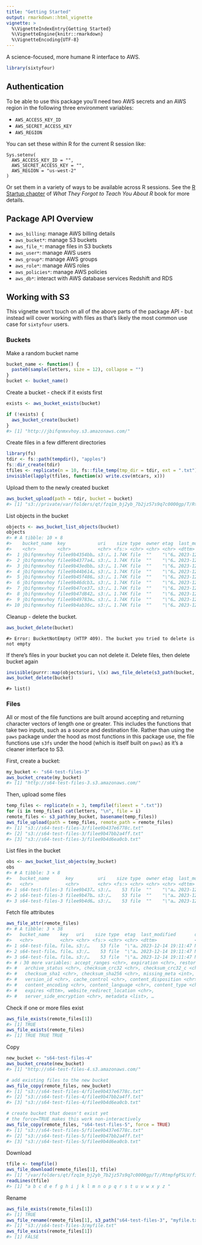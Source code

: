 ```yaml
---
title: "Getting Started"
output: rmarkdown::html_vignette
vignette: >
  %\VignetteIndexEntry{Getting Started}
  %\VignetteEngine{knitr::rmarkdown}
  %\VignetteEncoding{UTF-8}
---
```




A science-focused, more humane R interface to AWS.


```r
library(sixtyfour)
```

## Authentication

To be able to use this package you'll need two AWS secrets and an AWS region in the following three environment variables:

- `AWS_ACCESS_KEY_ID`
- `AWS_SECRET_ACCESS_KEY`
- `AWS_REGION`

You can set these within R for the current R session like:

```
Sys.setenv(
  AWS_ACCESS_KEY_ID = "",
  AWS_SECRET_ACCESS_KEY = "",
  AWS_REGION = "us-west-2"
)
```

Or set them in a variety of ways to be available across R sessions. See the [R Startup chapter][r-startup] of _What They Forgot to Teach You About R_ book for more details.


## Package API Overview

- `aws_billing`: manage AWS billing details
- `aws_bucket*`: manage S3 buckets
- `aws_file_*`: manage files in S3 buckets
- `aws_user*`: manage AWS users
- `aws_group*`: manage AWS groups
- `aws_role*`: manage AWS roles
- `aws_policies*`: manage AWS policies
- `aws_db*`: interact with AWS database services Redshift and RDS

## Working with S3

This vignette won't touch on all of the above parts of the package API - but instead will cover working with files as that's likely the most common use case for `sixtyfour` users.

### Buckets

Make a random bucket name


```r
bucket_name <- function() {
  paste0(sample(letters, size = 12), collapse = "")
}
bucket <- bucket_name()
```

Create a bucket - check if it exists first


```r
exists <- aws_bucket_exists(bucket)

if (!exists) {
  aws_bucket_create(bucket)
}
#> [1] "http://jbifqnmxvhoy.s3.amazonaws.com/"
```

Create files in a few different directories


```r
library(fs)
tdir <- fs::path(tempdir(), "apples")
fs::dir_create(tdir)
tfiles <- replicate(n = 10, fs::file_temp(tmp_dir = tdir, ext = ".txt"))
invisible(lapply(tfiles, function(x) write.csv(mtcars, x)))
```

Upload them to the newly created bucket


```r
aws_bucket_upload(path = tdir, bucket = bucket)
#> [1] "s3://private/var/folders/qt/fzq1m_bj2yb_7b2jz57s9q7c0000gp/T/RtmpfgFSLV/apples"
```

List objects in the bucket


```r
objects <- aws_bucket_list_objects(bucket)
objects
#> # A tibble: 10 × 8
#>    bucket_name  key            uri    size type  owner etag  last_modified      
#>    <chr>        <chr>          <chr> <fs:> <chr> <chr> <chr> <dttm>             
#>  1 jbifqnmxvhoy filee9b4354bb… s3:/… 1.74K file  ""    "\"6… 2023-12-14 19:11:42
#>  2 jbifqnmxvhoy filee9b4377a4… s3:/… 1.74K file  ""    "\"6… 2023-12-14 19:11:42
#>  3 jbifqnmxvhoy filee9b43edbb… s3:/… 1.74K file  ""    "\"6… 2023-12-14 19:11:42
#>  4 jbifqnmxvhoy filee9b44b614… s3:/… 1.74K file  ""    "\"6… 2023-12-14 19:11:42
#>  5 jbifqnmxvhoy filee9b45f486… s3:/… 1.74K file  ""    "\"6… 2023-12-14 19:11:42
#>  6 jbifqnmxvhoy filee9b46dcb3… s3:/… 1.74K file  ""    "\"6… 2023-12-14 19:11:42
#>  7 jbifqnmxvhoy filee9b47ce37… s3:/… 1.74K file  ""    "\"6… 2023-12-14 19:11:43
#>  8 jbifqnmxvhoy filee9b47d842… s3:/… 1.74K file  ""    "\"6… 2023-12-14 19:11:43
#>  9 jbifqnmxvhoy filee9b49783e… s3:/… 1.74K file  ""    "\"6… 2023-12-14 19:11:43
#> 10 jbifqnmxvhoy filee9b4ab36c… s3:/… 1.74K file  ""    "\"6… 2023-12-14 19:11:43
```

Cleanup - delete the bucket.


```r
aws_bucket_delete(bucket)
```


```
#> Error: BucketNotEmpty (HTTP 409). The bucket you tried to delete is not empty
```

If there's files in your bucket you can not delete it. Delete files, then delete bucket again


```r
invisible(purrr::map(objects$uri, \(x) aws_file_delete(s3_path(bucket, x))))
aws_bucket_delete(bucket)
```


```
#> list()
```

### Files

All or most of the file functions are built around accepting and returning character vectors of length one or greater. This includes the functions that take two inputs, such as a source and destination file. Rather than using the `paws` package under the hood as most functions in this package use, the file functions use `s3fs` under the hood (which is itself built on `paws`) as it's a cleaner interface to S3.

First, create a bucket:


```r
my_bucket <- "s64-test-files-3"
aws_bucket_create(my_bucket)
#> [1] "http://s64-test-files-3.s3.amazonaws.com/"
```

Then, upload some files


```r
temp_files <- replicate(n = 3, tempfile(fileext = ".txt"))
for (i in temp_files) cat(letters, "\n", file = i)
remote_files <- s3_path(my_bucket, basename(temp_files))
aws_file_upload(path = temp_files, remote_path = remote_files)
#> [1] "s3://s64-test-files-3/filee9b437e6778c.txt"
#> [2] "s3://s64-test-files-3/filee9b47bb2a4ff.txt"
#> [3] "s3://s64-test-files-3/filee9b4d6ea0cb.txt"
```

List files in the bucket


```r
obs <- aws_bucket_list_objects(my_bucket)
obs
#> # A tibble: 3 × 8
#>   bucket_name      key         uri    size type  owner etag  last_modified      
#>   <chr>            <chr>       <chr> <fs:> <chr> <chr> <chr> <dttm>             
#> 1 s64-test-files-3 filee9b437… s3:/…    53 file  ""    "\"a… 2023-12-14 19:11:47
#> 2 s64-test-files-3 filee9b47b… s3:/…    53 file  ""    "\"a… 2023-12-14 19:11:47
#> 3 s64-test-files-3 filee9b4d6… s3:/…    53 file  ""    "\"a… 2023-12-14 19:11:47
```

Fetch file attributes


```r
aws_file_attr(remote_files)
#> # A tibble: 3 × 38
#>   bucket_name    key   uri    size type  etag  last_modified       delete_marker
#>   <chr>          <chr> <chr> <fs:> <chr> <chr> <dttm>              <lgl>        
#> 1 s64-test-file… file… s3:/…    53 file  "\"a… 2023-12-14 19:11:47 NA           
#> 2 s64-test-file… file… s3:/…    53 file  "\"a… 2023-12-14 19:11:47 NA           
#> 3 s64-test-file… file… s3:/…    53 file  "\"a… 2023-12-14 19:11:47 NA           
#> # ℹ 30 more variables: accept_ranges <chr>, expiration <chr>, restore <chr>,
#> #   archive_status <chr>, checksum_crc32 <chr>, checksum_crc32_c <chr>,
#> #   checksum_sha1 <chr>, checksum_sha256 <chr>, missing_meta <int>,
#> #   version_id <chr>, cache_control <chr>, content_disposition <chr>,
#> #   content_encoding <chr>, content_language <chr>, content_type <chr>,
#> #   expires <dttm>, website_redirect_location <chr>,
#> #   server_side_encryption <chr>, metadata <list>, …
```

Check if one or more files exist


```r
aws_file_exists(remote_files[1])
#> [1] TRUE
aws_file_exists(remote_files)
#> [1] TRUE TRUE TRUE
```

Copy


```r
new_bucket <- "s64-test-files-4"
aws_bucket_create(new_bucket)
#> [1] "http://s64-test-files-4.s3.amazonaws.com/"

# add existing files to the new bucket
aws_file_copy(remote_files, new_bucket)
#> [1] "s3://s64-test-files-4/filee9b437e6778c.txt"
#> [2] "s3://s64-test-files-4/filee9b47bb2a4ff.txt"
#> [3] "s3://s64-test-files-4/filee9b4d6ea0cb.txt"

# create bucket that doesn't exist yet
# the force=TRUE makes this work non-interactively
aws_file_copy(remote_files, "s64-test-files-5", force = TRUE)
#> [1] "s3://s64-test-files-5/filee9b437e6778c.txt"
#> [2] "s3://s64-test-files-5/filee9b47bb2a4ff.txt"
#> [3] "s3://s64-test-files-5/filee9b4d6ea0cb.txt"
```

Download


```r
tfile <- tempfile()
aws_file_download(remote_files[1], tfile)
#> [1] "/var/folders/qt/fzq1m_bj2yb_7b2jz57s9q7c0000gp/T//RtmpfgFSLV/filee9b42f0d67e9"
readLines(tfile)
#> [1] "a b c d e f g h i j k l m n o p q r s t u v w x y z "
```

Rename


```r
aws_file_exists(remote_files[1])
#> [1] TRUE
aws_file_rename(remote_files[1], s3_path("s64-test-files-3", "myfile.txt"))
#> [1] "s3://s64-test-files-3/myfile.txt"
aws_file_exists(remote_files[1])
#> [1] FALSE
```



[r-startup]: https://rstats.wtf/r-startup.html

